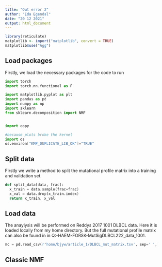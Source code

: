 ```yaml
---
title: "Out error 2"
author: "Ida Egendal"
date: "20 12 2021"
output: html_document
---
```


```r
library(reticulate)
matplotlib <- import("matplotlib", convert = TRUE)
matplotlib$use("Agg")
```


## Load packages
Firstly, we load the necessary packages for the code to run

```python
import torch
import torch.nn.functional as F

import matplotlib.pyplot as plt
import pandas as pd
import numpy as np
import sklearn
from sklearn.decomposition import NMF


import copy

#because plots broke the kernel
import os
os.environ["KMP_DUPLICATE_LIB_OK"]="TRUE"
```

## Split data
Firstly we write a method to split the mutational profile matrix into a training and validation set.

```python
def split_data(data, frac):
  x_train = data.sample(frac=frac)
  x_val = data.drop(x_train.index)
  return x_train, x_val
```

## Load data
The anaylysis will be performed on Reddys 2017 1001 DLBCL data. Here it is loaded locally from my home directory. But the full mutational profile matrix can also be found in in Q:\AUH-HAEM-FORSK-MutSigDLBCL222\external_data\DLBCL_1001.

```python
mc = pd.read_csv(r'home/bjyw/article_1/DLBCL_mut_matrix.tsv', sep=' ', index_col=0).transpose()
```



## Classic NMF

